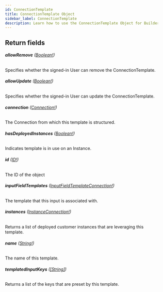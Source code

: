 ```yaml
---
id: ConnectionTemplate
title: ConnectionTemplate Object
sidebar_label: ConnectionTemplate
description: Learn how to use the ConnectionTemplate Object for Builder's API.
---
```


## Return fields

###### <b>allowRemove</b> ([Boolean!](/composer/builder/api/schema/scalar/Boolean.mdx))

Specifies whether the signed-in User can remove the ConnectionTemplate.

###### <b>allowUpdate</b> ([Boolean!](/composer/builder/api/schema/scalar/Boolean.mdx))

Specifies whether the signed-in User can update the ConnectionTemplate.

###### <b>connection</b> ([Connection!](/composer/builder/api/schema/object/Connection.mdx))

The Connection from which this template is structured.

###### <b>hasDeployedInstances</b> ([Boolean!](/composer/builder/api/schema/scalar/Boolean.mdx))

Indicates template is in use on an Instance.

###### <b>id</b> ([ID!](/composer/builder/api/schema/scalar/ID.mdx))

The ID of the object

###### <b>inputFieldTemplates</b> ([InputFieldTemplateConnection!](/composer/builder/api/schema/object/InputFieldTemplateConnection.mdx))

The template that this input is associated with.

###### <b>instances</b> ([InstanceConnection!](/composer/builder/api/schema/object/InstanceConnection.mdx))

Returns a list of deployed customer instances that are leveraging this template.

###### <b>name</b> ([String!](/composer/builder/api/schema/scalar/String.mdx))

The name of this template.

###### <b>templatedInputKeys</b> ([[String]](/composer/builder/api/schema/scalar/String.mdx))

Returns a list of the keys that are preset by this template.
